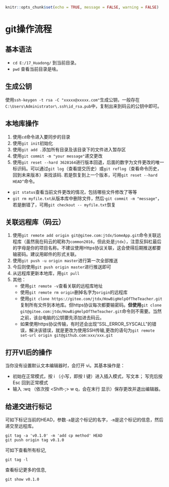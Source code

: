 ```r
knitr::opts_chunk$set(echo = TRUE, message = FALSE, warning = FALSE)
```

# git操作流程
## 基本语法
- `cd E:/17_Huadong/` 到当前目录。
- `pwd` 查看当前目录是啥。

## 生成公钥
使用`ssh-keygen -t rsa -C "xxxxx@xxxxx.com"  `生成公钥，一般存在`C:\Users\Administrator\.ssh\id_rsa.pub`中，复制出来到码云的公钥中即可。

## 本地库操作
1. 使用`cd`命令进入要同步的目录
2. 使用`git init`初始化
3. 使用`git add .`添加所有目录及该目录下的文件进入暂存区
4. 使用`git commit -m "your message"`递交更改
5. 使用`git reset --hard 3628164`进行版本回退，后面的数字为文件更改的唯一标识码。可以通过`git log`（查看提交历史）或`git reflog`（查看命令历史，回到未来版本）来找该码. 若是恢复到上一个版本，可用`git reset --hard HEAD^`命令。

- `git status`查看当前文件更改的情况，包括哪些文件修改了等等
- `git rm myfile.txt`从版本库中删除文件，然后·`git commit -m "message"`，若是删错了，可用`git checkout -- myfile.txt`恢复

## 关联远程库（码云）
1. 使用`git remote add origin git@gitee.com:jtdx/SomeApp.git`命令关联远程库（虽然我在码云的昵称为`common2016`，但此处是`jtdx`），注意反斜杠最后的字母是你的项目名称。不建议使用Https协议关联，这会使得后期推送都要输密码。建议用邮件的形式关联。
2. 使用`git push -u origin master`进行第一次全部推送
3. 今后则使用`git push origin master`进行推送即可
4. 从远程库更新本地库，用`git pull`
5. 其他：
    - 使用`git remote -v`查看关联的远程库地址
    - 使用`git remote rm origin`删掉名字为`origin`的远程库
    - 使用`git clone https://gitee.com/jtdx/HowBigHelpOfTheTeacher.git`复制所有文件到本地库。但https协议每次都要输密码。**但使用**`git clone git@gitee.com:jtdx/HowBigHelpOfTheTeacher.git`命令则不需要。当然之前，该台电脑的公钥要先添加进去码云。
    - 如果使用https协议传输，有时还会出现“SSL_ERROR_SYSCALL”的错误，解决该错误，就是更改为使用SSH传输,更改的语句为`git remote set-url origin git@github.com:xxx/xxx.git`
   
## 打开VI后的操作

当你没有设置默认文本编辑器时，会打开 vi。其基本操作是：

- 初始在正常模式，按 i （小写，即按 I 键）进入插入模式，写文本；
写完后按 Esc 回到正常模式
- 输入 :wq （依次按 <Shift-;> w q，会在末行
显示）保存更改并退出编辑器。

## 给递交进行标记

可如下标记当前的HEAD，参数`-a`是这个标记的名字，`-m`是这个标记的信息，然后递交至远程库。
```
git tag -a 'v0.1.0' -m 'add cp method' HEAD
git push origin tag v0.1.0
```

可如下查看所有标记,
```
git tag -l
```
查看标记更多的信息,
```
git show v0.1.0
```
